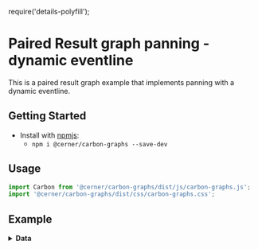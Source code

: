 require('details-polyfill');

# Paired Result graph panning - dynamic eventline

This is a paired result graph example that implements panning with a dynamic eventline.

## Getting Started

- Install with [npmjs](https://www.npmjs.com):
  - `npm i @cerner/carbon-graphs --save-dev`

## Usage
```js
import Carbon from '@cerner/carbon-graphs/dist/js/carbon-graphs.js';
import '@cerner/carbon-graphs/dist/css/carbon-graphs.css';
```

## Example
<PairedResultGraphPanning />

<details>
<summary style={{ fontSize: 24 }}>
<b>Data</b>
</summary>

### Graph Config object
<GraphConfig />

### Data object
<DataObject />
</details>
